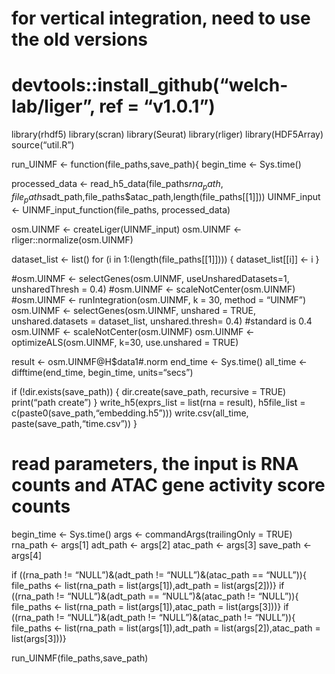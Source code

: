 # for vertical integration, need to use the old versions
# devtools::install_github("welch-lab/liger", ref = "v1.0.1")
library(rhdf5)
library(scran)
library(Seurat)
library(rliger)
library(HDF5Array)
source("util.R")

run_UINMF <- function(file_paths,save_path){
  begin_time <- Sys.time()

  processed_data <- read_h5_data(file_paths$rna_path,file_paths$adt_path,file_paths$atac_path,length(file_paths[[1]]))
  UINMF_input <- UINMF_input_function(file_paths, processed_data)
  
  osm.UINMF <- createLiger(UINMF_input) 
  osm.UINMF <- rliger::normalize(osm.UINMF)
  
  dataset_list <- list()
  for (i in 1:(length(file_paths[[1]]))) { dataset_list[[i]] <- i }
  
  #osm.UINMF <- selectGenes(osm.UINMF, useUnsharedDatasets=1, unsharedThresh = 0.4)
  #osm.UINMF <- scaleNotCenter(osm.UINMF)
  #osm.UINMF <- runIntegration(osm.UINMF, k = 30, method = "UINMF")
  osm.UINMF <- selectGenes(osm.UINMF, unshared = TRUE, unshared.datasets = dataset_list, unshared.thresh= 0.4) #standard is 0.4
  osm.UINMF <- scaleNotCenter(osm.UINMF)
  osm.UINMF <- optimizeALS(osm.UINMF, k=30, use.unshared = TRUE)
  
  result <- osm.UINMF@H$data1#.norm
  end_time <- Sys.time()
  all_time <- difftime(end_time, begin_time, units="secs")
  
  if (!dir.exists(save_path)) {
    dir.create(save_path, recursive = TRUE)
    print("path create")
  }
  write_h5(exprs_list = list(rna = result), h5file_list = c(paste0(save_path,"embedding.h5")))
  write.csv(all_time, paste(save_path,"time.csv"))
}

# read parameters, the input is RNA counts and ATAC gene activity score counts
begin_time <- Sys.time()
args <- commandArgs(trailingOnly = TRUE)
rna_path <- args[1] 
adt_path <- args[2] 
atac_path <- args[3] 
save_path <- args[4] 

if ((rna_path != "NULL")&(adt_path != "NULL")&(atac_path == "NULL")){
  file_paths <- list(rna_path = list(args[1]),adt_path = list(args[2]))}
if ((rna_path != "NULL")&(adt_path == "NULL")&(atac_path != "NULL")){
  file_paths <- list(rna_path = list(args[1]),atac_path = list(args[3]))}
if ((rna_path != "NULL")&(adt_path != "NULL")&(atac_path != "NULL")){
  file_paths <- list(rna_path = list(args[1]),adt_path = list(args[2]),atac_path = list(args[3]))}
    
run_UINMF(file_paths,save_path)

